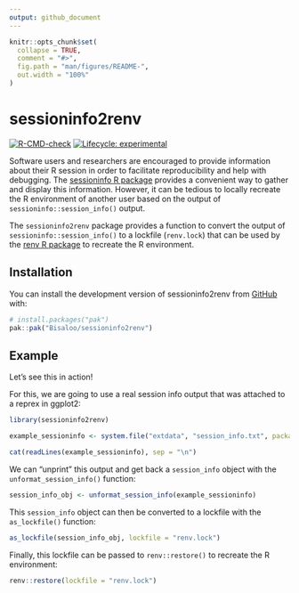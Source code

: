 ```yaml
---
output: github_document
---
```


<!-- README.md is generated from README.Rmd. Please edit that file -->

```r
knitr::opts_chunk$set(
  collapse = TRUE,
  comment = "#>",
  fig.path = "man/figures/README-",
  out.width = "100%"
)
```

# sessioninfo2renv

<!-- badges: start -->
[![R-CMD-check](https://github.com/Bisaloo/sessioninfo2renv/actions/workflows/R-CMD-check.yaml/badge.svg)](https://github.com/Bisaloo/sessioninfo2renv/actions/workflows/R-CMD-check.yaml)
[![Lifecycle: experimental](https://img.shields.io/badge/lifecycle-experimental-orange.svg)](https://lifecycle.r-lib.org/articles/stages.html#experimental)
<!-- badges: end -->

Software users and researchers are encouraged to provide information about their R session in order to facilitate reproducibility and help with debugging.
The [sessioninfo R package](https://sessioninfo.r-lib.org/) provides a convenient way to gather and display this information.
However, it can be tedious to locally recreate the R environment of another user based on the output of `sessioninfo::session_info()` output.

The `sessioninfo2renv` package provides a function to convert the output of `sessioninfo::session_info()` to a lockfile (`renv.lock`) that can be used by the [renv R package](https://pkgs.rstudio.com/renv/) to recreate the R environment.

## Installation

You can install the development version of sessioninfo2renv from [GitHub](https://github.com/) with:

``` r
# install.packages("pak")
pak::pak("Bisaloo/sessioninfo2renv")
```

## Example

Let's see this in action!

For this, we are going to use a real session info output that was attached to
a reprex in ggplot2:

```r
library(sessioninfo2renv)

example_sessioninfo <- system.file("extdata", "session_info.txt", package = "sessioninfo2renv")

cat(readLines(example_sessioninfo), sep = "\n")
```

We can "unprint" this output and get back a `session_info` object with the
`unformat_session_info()` function:

```r
session_info_obj <- unformat_session_info(example_sessioninfo)
```

This `session_info` object can then be converted to a lockfile with the
`as_lockfile()` function:

```r
as_lockfile(session_info_obj, lockfile = "renv.lock")
```

Finally, this lockfile can be passed to `renv::restore()` to recreate the R
environment:

```r
renv::restore(lockfile = "renv.lock")
```
